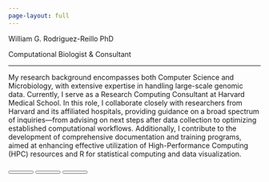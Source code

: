 ```yaml
---
page-layout: full
---
```


```{=html}
<!DOCTYPE html>
<html lang="en">

<head>
  <meta charset="utf-8">
  <title>W. Rodriguez</title>
  <meta name="description" content="Personal Website for WGR.">
  <meta name="author" content="William G. Rodriguez-Reillo" />
  <meta name="viewport" content="width=device-width, initial-scale=1.0, minimum-scale=1.0, maximum-scale=1.0, user-scalable=no">
  <link rel="stylesheet" media="screen" href="main.css">
  <link href="https://fonts.googleapis.com/css?family=Quicksand" rel="stylesheet" />
  <link rel="stylesheet" href="https://cdn.jsdelivr.net/npm/bulma@0.8.2/css/bulma.min.css" />
  <link rel="stylesheet" href="https://cdnjs.cloudflare.com/ajax/libs/font-awesome/6.4.2/css/all.min.css" />
  <link rel="stylesheet" href="https://cdn.jsdelivr.net/npm/bulma-social@1/bin/bulma-social.min.css" />
  <link rel="stylesheet" href="css/styles.css" />
</head>

<body>
    <div class="tile is-6 is-parent" id="left">
      <div class="tile is-child pink post">
        <p class="title is-2 name">William G. Rodriguez-Reillo PhD</p>
        <p class="subtitle has-text-grey job">Computational Biologist &amp; Consultant</p>
        <hr class="hr" />
        <div class="content has-text-grey description">
          <p>
            My research background encompasses both Computer Science and Microbiology, with extensive expertise in handling large-scale genomic data. Currently, I serve as a Research Computing Consultant at Harvard Medical School. In this role, I collaborate closely with researchers from Harvard and its affiliated hospitals, providing guidance on a broad spectrum of inquiries—from advising on next steps after data collection to optimizing established computational workflows.

Additionally, I contribute to the development of comprehensive documentation and training programs, aimed at enhancing effective utilization of High-Performance Computing (HPC) resources and R for statistical computing and data visualization.
          </p>
        </div>
        <div class="buttons">
          <button class="button is-medium is-x-twitter" style="width: 50px;" onclick="window.open('https://twitter.com/genobriel','_blank')">
            <i class="fa-brands fa-x-twitter fa-lg"></i>
          </button>
          <button class="button is-medium is-linkedin" style="width: 50px;" onclick="window.open('https://linkedin.com/in/wreillo','_blank')">
            <i class="fab fa-linkedin-in fa-lg"></i>
          </button>
          <button class="button is-medium is-github" style="width: 50px;" onclick="window.open('https://github.com/wreillo','_blank')">
            <i class="fab fa-github fa-lg"></i>
          </button>
        </div>
      </div>
    </div>
    <div class="tile is-6 is-parent" id="right"></div>  
  </body>
</html>
```
